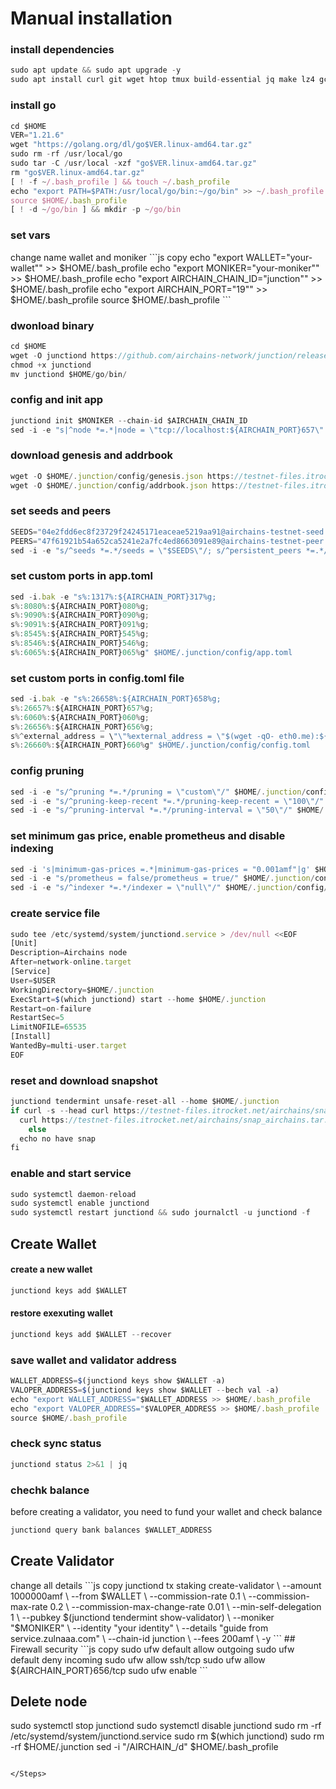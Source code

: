 
# Manual installation

<Steps>

### install dependencies

```js copy
sudo apt update && sudo apt upgrade -y
sudo apt install curl git wget htop tmux build-essential jq make lz4 gcc unzip -y
```

### install go

```js copy
cd $HOME
VER="1.21.6"
wget "https://golang.org/dl/go$VER.linux-amd64.tar.gz"
sudo rm -rf /usr/local/go
sudo tar -C /usr/local -xzf "go$VER.linux-amd64.tar.gz"
rm "go$VER.linux-amd64.tar.gz"
[ ! -f ~/.bash_profile ] && touch ~/.bash_profile
echo "export PATH=$PATH:/usr/local/go/bin:~/go/bin" >> ~/.bash_profile
source $HOME/.bash_profile
[ ! -d ~/go/bin ] && mkdir -p ~/go/bin
```

### set vars

<Callout type="info" emoji="ℹ️">
change name  wallet and moniker 
</Callout>
```js copy
echo "export WALLET="your-wallet"" >> $HOME/.bash_profile
echo "export MONIKER="your-moniker"" >> $HOME/.bash_profile
echo "export AIRCHAIN_CHAIN_ID="junction"" >> $HOME/.bash_profile
echo "export AIRCHAIN_PORT="19"" >> $HOME/.bash_profile
source $HOME/.bash_profile
```

### dwonload binary
```js copy
cd $HOME
wget -O junctiond https://github.com/airchains-network/junction/releases/download/v0.1.0/junctiond
chmod +x junctiond
mv junctiond $HOME/go/bin/

```

### config and init app

```js copy
junctiond init $MONIKER --chain-id $AIRCHAIN_CHAIN_ID 
sed -i -e "s|^node *=.*|node = \"tcp://localhost:${AIRCHAIN_PORT}657\"|" $HOME/.junction//config/client.toml
```

### download genesis and addrbook
```js copy
wget -O $HOME/.junction/config/genesis.json https://testnet-files.itrocket.net/airchains/genesis.json
wget -O $HOME/.junction/config/addrbook.json https://testnet-files.itrocket.net/airchains/addrbook.json
```

### set seeds and peers
```js copy
SEEDS="04e2fdd6ec8f23729f24245171eaceae5219aa91@airchains-testnet-seed.itrocket.net:19656"
PEERS="47f61921b54a652ca5241e2a7fc4ed8663091e89@airchains-testnet-peer.itrocket.net:19656,aeaf101d54d47f6c99b4755983b64e8504f6132d@65.21.202.124:28656,df2a56a208821492bd3d04dd2e91672657c79325@158.220.126.137:27656,82af620ee9eeb2d2902ae66188eb4aa163ca8562@135.181.35.159:63656,c2e70f94ed3f7fa027ffad7f051c4d4688be1ee6@195.26.255.211:10056,264493e01774cccdb9baabee4af7146acbec67f2@65.21.193.80:63656,e3f6f7701541bd2ea183a34b061e33bfaf69ae3d@144.91.69.202:63656,613a65fe67918a5912f0cc22ef535ed1a8f0e824@65.109.112.148:4476"
sed -i -e "s/^seeds *=.*/seeds = \"$SEEDS\"/; s/^persistent_peers *=.*/persistent_peers = \"$PEERS\"/" $HOME/.junction/config/config.toml
```

### set custom ports in app.toml

```js copy
sed -i.bak -e "s%:1317%:${AIRCHAIN_PORT}317%g;
s%:8080%:${AIRCHAIN_PORT}080%g;
s%:9090%:${AIRCHAIN_PORT}090%g;
s%:9091%:${AIRCHAIN_PORT}091%g;
s%:8545%:${AIRCHAIN_PORT}545%g;
s%:8546%:${AIRCHAIN_PORT}546%g;
s%:6065%:${AIRCHAIN_PORT}065%g" $HOME/.junction/config/app.toml
```

### set custom ports in config.toml file
```js copy
sed -i.bak -e "s%:26658%:${AIRCHAIN_PORT}658%g;
s%:26657%:${AIRCHAIN_PORT}657%g;
s%:6060%:${AIRCHAIN_PORT}060%g;
s%:26656%:${AIRCHAIN_PORT}656%g;
s%^external_address = \"\"%external_address = \"$(wget -qO- eth0.me):${AIRCHAIN_PORT}656\"%;
s%:26660%:${AIRCHAIN_PORT}660%g" $HOME/.junction/config/config.toml
```

### config pruning
```js copy
sed -i -e "s/^pruning *=.*/pruning = \"custom\"/" $HOME/.junction/config/app.toml
sed -i -e "s/^pruning-keep-recent *=.*/pruning-keep-recent = \"100\"/" $HOME/.junction/config/app.toml
sed -i -e "s/^pruning-interval *=.*/pruning-interval = \"50\"/" $HOME/.junction/config/app.toml
```
### set minimum gas price, enable prometheus and disable indexing
```js copy
sed -i 's|minimum-gas-prices =.*|minimum-gas-prices = "0.001amf"|g' $HOME/.junction/config/app.toml
sed -i -e "s/prometheus = false/prometheus = true/" $HOME/.junction/config/config.toml
sed -i -e "s/^indexer *=.*/indexer = \"null\"/" $HOME/.junction/config/config.toml
```

### create service file
```js copy
sudo tee /etc/systemd/system/junctiond.service > /dev/null <<EOF
[Unit]
Description=Airchains node
After=network-online.target
[Service]
User=$USER
WorkingDirectory=$HOME/.junction
ExecStart=$(which junctiond) start --home $HOME/.junction
Restart=on-failure
RestartSec=5
LimitNOFILE=65535
[Install]
WantedBy=multi-user.target
EOF
```

### reset and download snapshot

```js copy
junctiond tendermint unsafe-reset-all --home $HOME/.junction
if curl -s --head curl https://testnet-files.itrocket.net/airchains/snap_airchains.tar.lz4 | head -n 1 | grep "200" > /dev/null; then
  curl https://testnet-files.itrocket.net/airchains/snap_airchains.tar.lz4 | lz4 -dc - | tar -xf - -C $HOME/.junction
    else
  echo no have snap
fi
```

### enable and start service
```js copy
sudo systemctl daemon-reload
sudo systemctl enable junctiond
sudo systemctl restart junctiond && sudo journalctl -u junctiond -f
```

## Create Wallet

#### create a new wallet
```js copy
junctiond keys add $WALLET
```
#### restore exexuting wallet
```js copy
junctiond keys add $WALLET --recover
```
### save wallet and validator address
```js copy
WALLET_ADDRESS=$(junctiond keys show $WALLET -a)
VALOPER_ADDRESS=$(junctiond keys show $WALLET --bech val -a)
echo "export WALLET_ADDRESS="$WALLET_ADDRESS >> $HOME/.bash_profile
echo "export VALOPER_ADDRESS="$VALOPER_ADDRESS >> $HOME/.bash_profile
source $HOME/.bash_profile
```

### check sync status
```js copy
junctiond status 2>&1 | jq 
```
### chechk balance
before creating a validator, you need to fund your wallet and check balance
```js copy
junctiond query bank balances $WALLET_ADDRESS 
```

## Create Validator
<Callout type="info" emoji="ℹ️">
change all details
</Callout>
```js copy
junctiond tx staking create-validator \
--amount 1000000amf \
--from $WALLET \
--commission-rate 0.1 \
--commission-max-rate 0.2 \
--commission-max-change-rate 0.01 \
--min-self-delegation 1 \
--pubkey $(junctiond tendermint show-validator) \
--moniker "$MONIKER" \
--identity "your identity" \
--details "guide from service.zulnaaa.com" \
--chain-id junction \
--fees 200amf \
-y 
```
## Firewall security
```js copy
sudo ufw default allow outgoing 
sudo ufw default deny incoming 
sudo ufw allow ssh/tcp 
sudo ufw allow ${AIRCHAIN_PORT}656/tcp
sudo ufw enable
```

## Delete node
sudo systemctl stop junctiond
sudo systemctl disable junctiond
sudo rm -rf /etc/systemd/system/junctiond.service
sudo rm $(which junctiond)
sudo rm -rf $HOME/.junction
sed -i "/AIRCHAIN_/d" $HOME/.bash_profile
```

</Steps>
